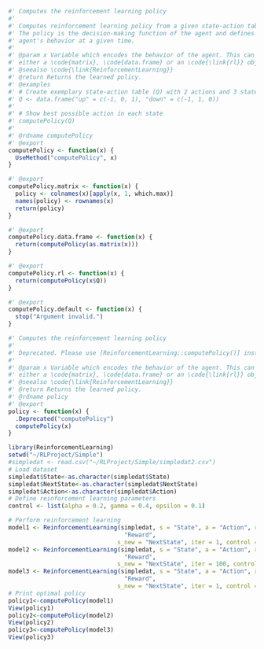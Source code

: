 ```r
#' Computes the reinforcement learning policy
#'
#' Computes reinforcement learning policy from a given state-action table Q.
#' The policy is the decision-making function of the agent and defines the learning
#' agent's behavior at a given time.
#'
#' @param x Variable which encodes the behavior of the agent. This can be
#' either a \code{matrix}, \code{data.frame} or an \code{\link{rl}} object.
#' @seealso \code{\link{ReinforcementLearning}}
#' @return Returns the learned policy.
#' @examples
#' # Create exemplary state-action table (Q) with 2 actions and 3 states
#' Q <- data.frame("up" = c(-1, 0, 1), "down" = c(-1, 1, 0))
#'
#' # Show best possible action in each state
#' computePolicy(Q)
#'
#' @rdname computePolicy
#' @export
computePolicy <- function(x) {
  UseMethod("computePolicy", x)
}

#' @export
computePolicy.matrix <- function(x) {
  policy <- colnames(x)[apply(x, 1, which.max)]
  names(policy) <- rownames(x)
  return(policy)
}

#' @export
computePolicy.data.frame <- function(x) {
  return(computePolicy(as.matrix(x)))
}

#' @export
computePolicy.rl <- function(x) {
  return(computePolicy(x$Q))
}

#' @export
computePolicy.default <- function(x) {
  stop("Argument invalid.")
}

#' Computes the reinforcement learning policy
#'
#' Deprecated. Please use [ReinforcementLearning::computePolicy()] instead.
#'
#' @param x Variable which encodes the behavior of the agent. This can be
#' either a \code{matrix}, \code{data.frame} or an \code{\link{rl}} object.
#' @seealso \code{\link{ReinforcementLearning}}
#' @return Returns the learned policy.
#' @rdname policy
#' @export
policy <- function(x) {
  .Deprecated("computePolicy")
  computePolicy(x)
}

```
 

```r

library(ReinforcementLearning)
setwd("~/RLProject/Simple")
#simpledat <- read.csv("~/RLProject/Simple/simpledat2.csv")
# Load dataset
simpledat$State<-as.character(simpledat$State)
simpledat$NextState<-as.character(simpledat$NextState)
simpledat$Action<-as.character(simpledat$Action)
# Define reinforcement learning parameters
control <- list(alpha = 0.2, gamma = 0.4, epsilon = 0.1)

# Perform reinforcement learning
model1 <- ReinforcementLearning(simpledat, s = "State", a = "Action", r = 
                                 "Reward", 
                               s_new = "NextState", iter = 1, control = control)
model2 <- ReinforcementLearning(simpledat, s = "State", a = "Action", r = 
                                 "Reward", 
                               s_new = "NextState", iter = 100, control = control)
model3 <- ReinforcementLearning(simpledat, s = "State", a = "Action", r = 
                                 "Reward", 
                               s_new = "NextState", iter = 1, control = control, model=model2)
# Print optimal policy
policy1<-computePolicy(model1)
View(policy1)
policy2<-computePolicy(model2)
View(policy2)
policy3<-computePolicy(model3)
View(policy3)
```
